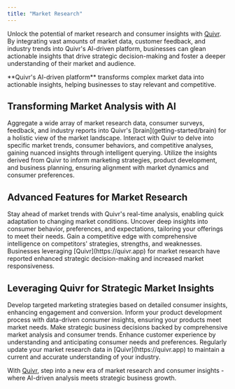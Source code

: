 ---
title: "Market Research"
---

Unlock the potential of market research and consumer insights with [Quivr](https://quivr.app). By integrating vast amounts of market data, customer feedback, and industry trends into Quivr's AI-driven platform, businesses can glean actionable insights that drive strategic decision-making and foster a deeper understanding of their market and audience.

<Note>
    **Quivr's AI-driven platform** transforms complex market data into actionable insights, helping businesses to stay relevant and competitive.
</Note>


## Transforming Market Analysis with AI
<Steps>
    <Step title="Comprehensive Data Integration">
        Aggregate a wide array of market research data, consumer surveys, feedback, and industry reports into Quivr's [brain](getting-started/brain) for a holistic view of the market landscape.
    </Step>
    <Step title="Interactive Querying for Insights">
        Interact with Quivr to delve into specific market trends, consumer behaviors, and competitive analyses, gaining nuanced insights through intelligent querying.
    </Step>
    <Step title="Data-Driven Strategy Formulation">
        Utilize the insights derived from Quivr to inform marketing strategies, product development, and business planning, ensuring alignment with market dynamics and consumer preferences.
    </Step>
</Steps>

## Advanced Features for Market Research
<AccordionGroup>
    <Accordion title="Real-Time Market Trend Analysis" icon="chart-line">
        Stay ahead of market trends with Quivr's real-time analysis, enabling quick adaptation to changing market conditions.
    </Accordion>
    <Accordion title="Consumer Behavior Insights" icon="user-friends">
        Uncover deep insights into consumer behavior, preferences, and expectations, tailoring your offerings to meet their needs.
    </Accordion>
    <Accordion title="Competitive Intelligence" icon="chess">
        Gain a competitive edge with comprehensive intelligence on competitors' strategies, strengths, and weaknesses.
    </Accordion>
</AccordionGroup>

<Check>
    Businesses leveraging [Quivr](https://quivr.app) for market research have reported enhanced strategic decision-making and increased market responsiveness.
</Check>

## Leveraging Quivr for Strategic Market Insights
<CardGroup cols={2}>
    <Card title="Targeted Marketing Strategies" icon="bullseye-arrow">
        Develop targeted marketing strategies based on detailed consumer insights, enhancing engagement and conversion.
    </Card>
    <Card title="Informed Product Development" icon="lightbulb">
        Inform your product development process with data-driven consumer insights, ensuring your products meet market needs.
    </Card>
    <Card title="Strategic Business Decisions" icon="balance-scale-right">
        Make strategic business decisions backed by comprehensive market analysis and consumer trends.
    </Card>
    <Card title="Enhanced Customer Experience" icon="smile-beam">
        Enhance customer experience by understanding and anticipating consumer needs and preferences.
    </Card>
</CardGroup>


<Tip>
    Regularly update your market research data in [Quivr](https://quivr.app) to maintain a current and accurate understanding of your industry.
</Tip>

With [Quivr](https://quivr.app), step into a new era of market research and consumer insights - where AI-driven analysis meets strategic business growth.

<Snippet file="commercial.mdx" />